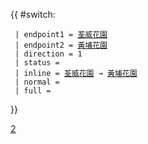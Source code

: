 {{ #switch: {{{format|}}}
  | endpoint1 = [[荃威花園巴士總站|荃威花園]]
  | endpoint2 = [[黃埔花園公共運輸交匯處|黃埔花園]]
  | direction = 1
  | status = {{HK Bus Status|M}}
  | inline = [[荃威花園巴士總站|荃威花園]] → [[黃埔花園公共運輸交匯處|黃埔花園]]
  | normal =
  | full =
}}<noinclude>[[Category:九龍巴士路線模板|2]]</noinclude>